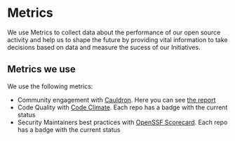 # Metrics

We use Metrics to collect data about the performance of our open source activity and help us to shape the future by providing vital information to take decisions based on data and measure the sucess of our Initiatives. 

## Metrics we use

We use the following metrics:
- Community engagement with [Cauldron](https://cauldron.io/). Here you can see [the report](https://cauldron.io/project/7192)
- Code Quality with [Code Climate](https://codeclimate.com/). Each repo has a badge with the current status
- Security Maintainers best practices with [OpenSSF Scorecard](https://github.com/ossf/scorecard). Each repo has a badge with the current status


